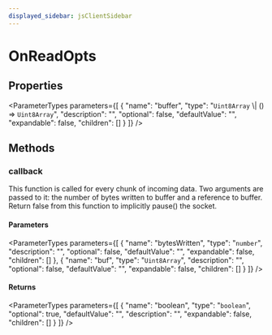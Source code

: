 ```yaml
---
displayed_sidebar: jsClientSidebar
---
```



# OnReadOpts

## Properties

<ParameterTypes parameters={[
  {
    "name": "buffer",
    "type": "`Uint8Array` \\| () => `Uint8Array`",
    "description": "",
    "optional": false,
    "defaultValue": "",
    "expandable": false,
    "children": []
  }
]} />

## Methods

### callback

This function is called for every chunk of incoming data.
Two arguments are passed to it: the number of bytes written to buffer and a reference to buffer.
Return false from this function to implicitly pause() the socket.

#### Parameters

<ParameterTypes parameters={[
  {
    "name": "bytesWritten",
    "type": "`number`",
    "description": "",
    "optional": false,
    "defaultValue": "",
    "expandable": false,
    "children": []
  },
  {
    "name": "buf",
    "type": "`Uint8Array`",
    "description": "",
    "optional": false,
    "defaultValue": "",
    "expandable": false,
    "children": []
  }
]} />

#### Returns

<ParameterTypes parameters={[
  {
    "name": "boolean",
    "type": "`boolean`",
    "optional": true,
    "defaultValue": "",
    "description": "",
    "expandable": false,
    "children": []
  }
]} />
